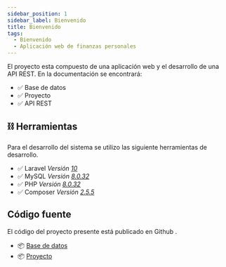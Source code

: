 ```yaml
---
sidebar_position: 1
sidebar_label: Bienvenido
title: Bienvenido
tags:
  - Bienvenido
  - Aplicación web de finanzas personales
---
```



<FinzaBannerImageFeature />

El proyecto esta compuesto de una <SpanYellow>aplicación web</SpanYellow> y el 
desarrollo de una <SpanYellow>API REST</SpanYellow>. En la documentación se
encontrará:

<Ul>
  <li>✅ Base de datos</li>
  <li>✅ Proyecto</li>
  <li>✅ API REST</li>
</Ul>

## ⛓ Herramientas

Para el desarrollo del sistema se utilizo las siguiente herramientas de desarrollo.

<Ul>
  <li>✅ <SpanYellow>Laravel</SpanYellow> <em>Versión <u>10</u></em></li>
  <li>✅ <SpanYellow>MySQL</SpanYellow> <em>Versión <u>8.0.32</u></em></li>
  <li>✅ <SpanYellow>PHP</SpanYellow> <em>Versión <u>8.0.32</u></em></li>
  <li>✅ <SpanYellow>Composer</SpanYellow> <em>Versión <u>2.5.5</u></em></li>
</Ul>

## Código fuente

El código del proyecto presente está publicado en <SpanYellow>Github</SpanYellow> .

<Ul>
  <li>📦 <a href="https://github.com/igmr/db-finza">Base de datos</a></li>
  <li>📦 <a href="https://github.com/igmr/app-finza">Proyecto</a></li>
</Ul>
